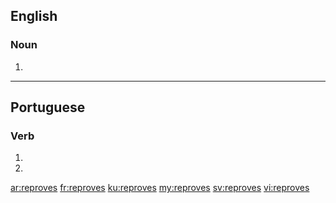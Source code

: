 ==English==

===Noun===
{{head|en|plural}}

# {{plural of|reprove|lang=en|nocat=1}}

----

==Portuguese==

===Verb===
{{pt-verb-form}}

# {{conjugation of|reprovar||2|s|present|subjunctive|lang=pt}}
# {{conjugation of|reprovar||2|s|negative|imperative|lang=pt}}

[[ar:reproves]]
[[fr:reproves]]
[[ku:reproves]]
[[my:reproves]]
[[sv:reproves]]
[[vi:reproves]]